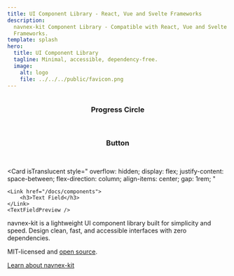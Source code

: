 ```yaml
---
title: UI Component Library - React, Vue and Svelte Frameworks
description:
  navnex-kit Component Library - Compatible with React, Vue and Svelte
  Frameworks.
template: splash
hero:
  title: UI Component Library
  tagline: Minimal, accessible, dependency-free.
  image:
    alt: logo
    file: ../../../public/favicon.png
---
```



<CardGrid stagger>
	<Card
    isTranslucent
    style="
    display: flex;
    justify-content: center;
    flex-direction: column;
    align-items: center;
    gap: 1rem;
    "
    >
    <Link href="/docs/components">
      <h3>Progress Circle</h3>
    </Link>
    <ProgressCirclePreview client:load />
	</Card>
	<Card
    isTranslucent
    style="
    display: flex;
    justify-content: center;
    flex-direction: column;
    align-items: center;
    gap: 1rem;
    "
    >
      <Link href="/docs/components">
        <h3>Button</h3>
      </Link>
      <ButtonPreview client:load />
	</Card>

<Card
	isTranslucent
	style="
    overflow: hidden;
    display: flex;
    justify-content: space-between;
    flex-direction: column;
    align-items: center;
    gap: 1rem;
    "
>
	<Link href="/docs/components">
		<h3>Text Field</h3>
	</Link>
	<TextFieldPreview />
</Card>

  <div>
    <LinkCard title="All components" href="/docs/components" />
    <LinkCard title="Explore templates" href="/docs/templates"  />
  </div>
</CardGrid>

<About>
  navnex-kit is a lightweight UI component library built for simplicity and speed.
  Design clean, fast, and accessible interfaces with zero dependencies.

MIT-licensed and [open source](https://github.com/dxdns/navnex-kit).

[Learn about navnex-kit](/docs)

</About>
